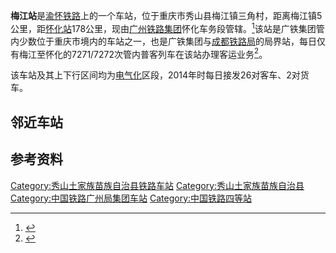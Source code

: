 {{Infobox China railway station
|车站名称= 梅江站
|图片= 20191001 梅江站.jpg
|图片介绍= 
|其他名称= 
|车站拼音= Méijiāng Zhàn
|英文名称= Meijiang Railway Station
|车站代码= 
|电报码= 
|拼音码= 
|车站类型= 
|技术性质= 中间站、局界站
|业务性质= 
|始建时间= 
|开通运营= 
|车站位置= [[重庆市|重庆市]][[秀山土家族苗族自治县|秀山土家族苗族自治县]][[梅江镇_(秀山县)|梅江镇]]三角村
|坐标= {{coord|28|17|13.36|N|109|2|55.57|E|display=inline,title}}
|归属= [[广州铁路（集团）公司|广州铁路（集团）公司]]怀化车务段
|线路= [[渝怀铁路|渝怀铁路]]
|车站等级= [[五等站_(中国大陆)|五等站]]
|使用状态= 使用中
|股道数目= 
|正线= 
|到发线= 
|其它线= 
|月台数目= 
|侧式站台= 
|岛式站台= 
|站台面= 
|网站= 
}}
'''梅江站'''是[[渝怀铁路|渝怀铁路]]上的一个车站，位于重庆市秀山县梅江镇三角村，距离梅江镇5公里，距[[怀化站|怀化站]]178公里，现由[[广州铁路集团|广州铁路集团]]怀化车务段管辖。<ref>{{cite news|url=http://hunan.voc.com.cn/article/201402/201402061603571806.html|title=深山小站坚守的年轻人|publisher=华声在线|date=2014-02-06|accessdate=2015-04-03|archive-date=2015-04-07|archive-url=https://web.archive.org/web/20150407102349/http://hunan.voc.com.cn/article/201402/201402061603571806.html|dead-url=no}}</ref>该站是广铁集团管内少数位于重庆市境内的车站之一，也是广铁集团与[[成都铁路局|成都铁路局]]的局界站，每日仅有梅江至怀化的7271/7272次管内普客列车在该站办理客运业务<ref>{{cite news|title=怀化首列西行列车驶出 4·18提速怀化车站呈现三大亮|url=http://www.0745news.cn/2007/0418/7596.shtml|publisher=怀化新闻网|date=2007-04-18|access-date=2017-11-04|archive-url=https://web.archive.org/web/20171107013318/http://www.0745news.cn/2007/0418/7596.shtml|archive-date=2017-11-07|dead-url=yes}}</ref>。

该车站及其上下行区间均为[[电气化|电气化]]区段，2014年时每日接发26对客车、2对货车。

==邻近车站==
{{start rail box|[[中国铁路|中国铁路]]}}
{{s-inop|[[秀山站|秀山站]]|[[团结村站|团结村]]方向}}
{{s-line|[[渝怀铁路|渝怀铁路]]<br />← 18km 梅江站 28km →}}
{{s-inop|[[松桃站|松桃站]]<br>''<s>[[兰桥站|兰桥站]]</s>''（已撤销）|[[怀化站|怀化]]方向}}
{{end box}}

==参考资料==
{{reflist}}

{{渝怀铁路}}
{{重庆铁路车站}}
{{Railwaystation-stub}}
[[Category:秀山土家族苗族自治县铁路车站|Category:秀山土家族苗族自治县铁路车站]]
[[Category:秀山土家族苗族自治县|Category:秀山土家族苗族自治县]]
[[Category:中国铁路广州局集团车站|Category:中国铁路广州局集团车站]]
[[Category:中国铁路四等站|Category:中国铁路四等站]]